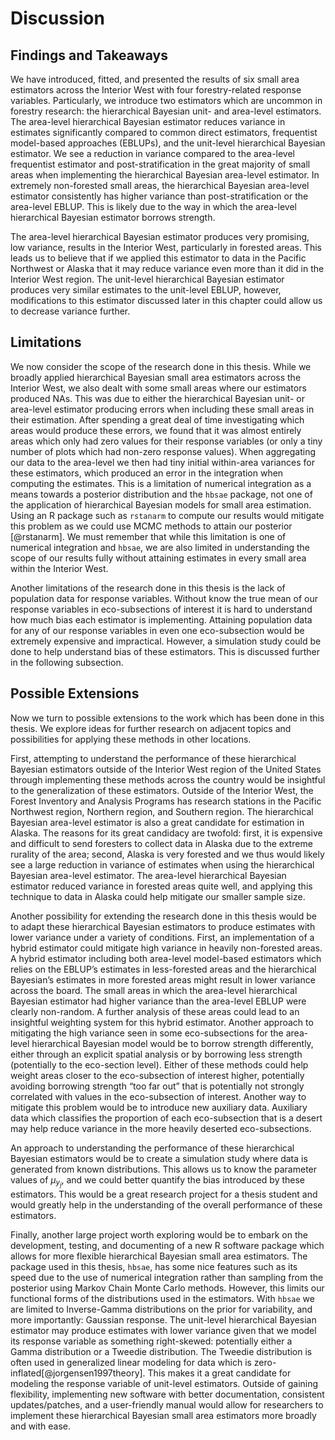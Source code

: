 # Discussion {#discussion}

## Findings and Takeaways

We have introduced, fitted, and presented the results of six small area estimators across the Interior West with four forestry-related response variables. Particularly, we introduce two estimators which are uncommon in forestry research: the hierarchical Bayesian unit- and area-level estimators. The area-level hierarchical Bayesian estimator reduces variance in estimates significantly compared to common direct estimators, frequentist model-based approaches (EBLUPs), and the unit-level hierarchical Bayesian estimator. We see a reduction in variance compared to the area-level frequentist estimator and post-stratification in the great majority of small areas when implementing the hierarchical Bayesian area-level estimator. In extremely non-forested small areas, the hierarchical Bayesian area-level estimator consistently has higher variance than post-stratification or the area-level EBLUP. This is likely due to the way in which the area-level hierarchical Bayesian estimator borrows strength. 

The area-level hierarchical Bayesian estimator produces very promising, low variance, results in the Interior West, particularly in forested areas. This leads us to believe that if we applied this estimator to data in the Pacific Northwest or Alaska that it may reduce variance even more than it did in the Interior West region. The unit-level hierarchical Bayesian estimator produces very similar estimates to the unit-level EBLUP, however, modifications to this estimator discussed later in this chapter could allow us to decrease variance further. 

## Limitations 

We now consider the scope of the research done in this thesis. While we broadly applied hierarchical Bayesian small area estimators across the Interior West, we also dealt with some small areas where our estimators produced NAs. This was due to either the hierarchical Bayesian unit- or area-level estimator producing errors when including these small areas in their estimation. After spending a great deal of time investigating which areas would produce these errors, we found that it was almost entirely areas which only had zero values for their response variables (or only a tiny number of plots which had non-zero response values). When aggregating our data to the area-level we then had tiny initial within-area variances for these estimators, which produced an error in the integration when computing the estimates. This is a limitation of numerical integration as a means towards a posterior distribution and the `hbsae` package, not one of the application of hierarchical Bayesian models for small area estimation. Using an R package such as `rstanarm` to compute our results would mitigate this problem as we could use MCMC methods to attain our posterior [@rstanarm]. We must remember that while this limitation is one of numerical integration and `hbsae`, we are also limited in understanding the scope of our results fully without attaining estimates in every small area within the Interior West. 

Another limitations of the research done in this thesis is the lack of population data for response variables. Without know the true mean of our response variables in eco-subsections of interest it is hard to understand how much bias each estimator is implementing. Attaining population data for any of our response variables in even one eco-subsection would be extremely expensive and impractical. However, a simulation study could be done to help understand bias of these estimators. This is discussed further in the following subsection. 

## Possible Extensions

Now we turn to possible extensions to the work which has been done in this thesis. We explore ideas for further research on adjacent topics and possibilities for applying these methods in other locations. 

First, attempting to understand the performance of these hierarchical Bayesian estimators outside of the Interior West region of the United States through implementing these methods across the country would be insightful to the generalization of these estimators. Outside of the Interior West, the Forest Inventory and Analysis Programs has research stations in the Pacific Northwest region, Northern region, and Southern region. The hierarchical Bayesian area-level estimator is also a great candidate for estimation in Alaska. The reasons for its great candidacy are twofold: first, it is expensive and difficult to send foresters to collect data in Alaska due to the extreme rurality of the area; second, Alaska is very forested and we thus would likely see a large reduction in variance of estimates when using the hierarchical Bayesian area-level estimator. The area-level hierarchical Bayesian estimator reduced variance in forested areas quite well, and applying this technique to data in Alaska could help mitigate our smaller sample size. 

Another possibility for extending the research done in this thesis would be to adapt these hierarchical Bayesian estimators to produce estimates with lower variance under a variety of conditions. First, an implementation of a hybrid estimator could mitigate high variance in heavily non-forested areas. A hybrid estimator including both area-level model-based estimators which relies on the EBLUP's estimates in less-forested areas and the hierarchical Bayesian's estimates in more forested areas might result in lower variance across the board. The small areas in which the area-level hierarchical Bayesian estimator had higher variance than the area-level EBLUP were clearly non-random. A further analysis of these areas could lead to an insightful weighting system for this hybrid estimator. Another approach to mitigating the high variance seen in some eco-subsections for the area-level hierarchical Bayesian model would be to borrow strength differently, either through an explicit spatial analysis or by borrowing less strength (potentially to the eco-section level). Either of these methods could help weight areas closer to the eco-subsection of interest higher, potentially avoiding borrowing strength "too far out" that is potentially not strongly correlated with values in the eco-subsection of interest. Another way to mitigate this problem would be to introduce new auxiliary data. Auxiliary data which classifies the proportion of each eco-subsection that is a desert may help reduce variance in the more heavily deserted eco-subsections. 

An approach to understanding the performance of these hierarchical Bayesian estimators would be to create a simulation study where data is generated from known distributions. This allows us to know the parameter values of $\mu_{y_j}$, and we could better quantify the bias introduced by these estimators. This would be a great research project for a thesis student and would greatly help in the understanding of the overall performance of these estimators. 

Finally, another large project worth exploring would be to embark on the development, testing, and documenting of a new R software package which allows for more flexible hierarchical Bayesian small area estimators. The package used in this thesis, `hbsae`, has some nice features such as its speed due to the use of numerical integration rather than sampling from the posterior using Markov Chain Monte Carlo methods. However, this limits our functional forms of the distributions used in the estimators. With `hbsae` we are limited to Inverse-Gamma distributions on the prior for variability, and more importantly: Gaussian response. The unit-level hierarchical Bayesian estimator may produce estimates with lower variance given that we model its response variable as something right-skewed: potentially either a Gamma distribution or a Tweedie distribution. The Tweedie distribution is often used in generalized linear modeling for data which is zero-inflated[@jorgensen1997theory]. This makes it a great candidate for modeling the response variable of unit-level estimators. Outside of gaining flexibility, implementing new software with better documentation, consistent updates/patches, and a user-friendly manual would allow for researchers to implement these hierarchical Bayesian small area estimators more broadly and with ease. 